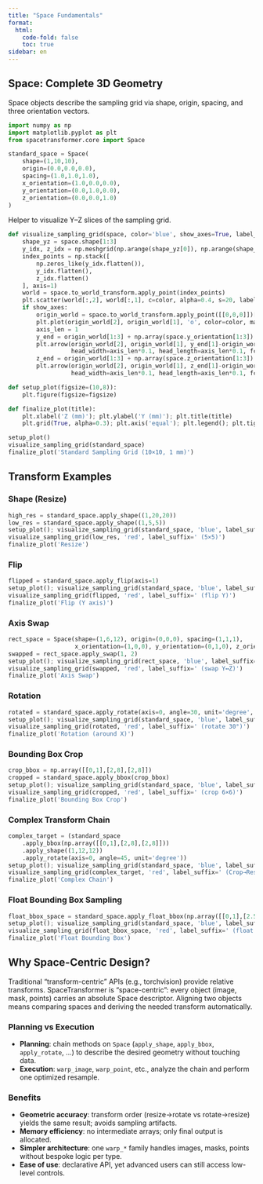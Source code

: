 ```yaml
---
title: "Space Fundamentals"
format:
  html:
    code-fold: false
    toc: true
sidebar: en
---
```


## Space: Complete 3D Geometry

Space objects describe the sampling grid via shape, origin, spacing, and three orientation vectors.

```python
import numpy as np
import matplotlib.pyplot as plt
from spacetransformer.core import Space

standard_space = Space(
    shape=(1,10,10),
    origin=(0.0,0.0,0.0),
    spacing=(1.0,1.0,1.0),
    x_orientation=(1.0,0.0,0.0),
    y_orientation=(0.0,1.0,0.0),
    z_orientation=(0.0,0.0,1.0)
)
```

Helper to visualize Y–Z slices of the sampling grid.

```python
def visualize_sampling_grid(space, color='blue', show_axes=True, label_suffix=''):
    shape_yz = space.shape[1:3]
    y_idx, z_idx = np.meshgrid(np.arange(shape_yz[0]), np.arange(shape_yz[1]), indexing='ij')
    index_points = np.stack([
        np.zeros_like(y_idx.flatten()),
        y_idx.flatten(),
        z_idx.flatten()
    ], axis=1)
    world = space.to_world_transform.apply_point(index_points)
    plt.scatter(world[:,2], world[:,1], c=color, alpha=0.4, s=20, label=f'Sampling Grid{label_suffix}')
    if show_axes:
        origin_world = space.to_world_transform.apply_point([[0,0,0]])[0]
        plt.plot(origin_world[2], origin_world[1], 'o', color=color, markersize=8, alpha=0.8)
        axis_len = 1
        y_end = origin_world[1:3] + np.array(space.y_orientation[1:3]) * axis_len
        plt.arrow(origin_world[2], origin_world[1], y_end[1]-origin_world[2], y_end[0]-origin_world[1],
                  head_width=axis_len*0.1, head_length=axis_len*0.1, fc=color, ec=color, alpha=0.7)
        z_end = origin_world[1:3] + np.array(space.z_orientation[1:3]) * axis_len
        plt.arrow(origin_world[2], origin_world[1], z_end[1]-origin_world[2], z_end[0]-origin_world[1],
                  head_width=axis_len*0.1, head_length=axis_len*0.1, fc=color, ec=color, alpha=0.7)

def setup_plot(figsize=(10,8)):
    plt.figure(figsize=figsize)

def finalize_plot(title):
    plt.xlabel('Z (mm)'); plt.ylabel('Y (mm)'); plt.title(title)
    plt.grid(True, alpha=0.3); plt.axis('equal'); plt.legend(); plt.tight_layout(); plt.show()

setup_plot()
visualize_sampling_grid(standard_space)
finalize_plot('Standard Sampling Grid (10×10, 1 mm)')
```

## Transform Examples

### Shape (Resize)

```python
high_res = standard_space.apply_shape((1,20,20))
low_res = standard_space.apply_shape((1,5,5))
setup_plot(); visualize_sampling_grid(standard_space, 'blue', label_suffix=' (10×10)')
visualize_sampling_grid(low_res, 'red', label_suffix=' (5×5)')
finalize_plot('Resize')
```

### Flip

```python
flipped = standard_space.apply_flip(axis=1)
setup_plot(); visualize_sampling_grid(standard_space, 'blue', label_suffix=' (orig)')
visualize_sampling_grid(flipped, 'red', label_suffix=' (flip Y)')
finalize_plot('Flip (Y axis)')
```

### Axis Swap

```python
rect_space = Space(shape=(1,6,12), origin=(0,0,0), spacing=(1,1,1),
                   x_orientation=(1,0,0), y_orientation=(0,1,0), z_orientation=(0,0,1))
swapped = rect_space.apply_swap(1, 2)
setup_plot(); visualize_sampling_grid(rect_space, 'blue', label_suffix=' (6×12)')
visualize_sampling_grid(swapped, 'red', label_suffix=' (swap Y↔Z)')
finalize_plot('Axis Swap')
```

### Rotation

```python
rotated = standard_space.apply_rotate(axis=0, angle=30, unit='degree', center='center')
setup_plot(); visualize_sampling_grid(standard_space, 'blue', label_suffix=' (orig)')
visualize_sampling_grid(rotated, 'red', label_suffix=' (rotate 30°)')
finalize_plot('Rotation (around X)')
```

### Bounding Box Crop

```python
crop_bbox = np.array([[0,1],[2,8],[2,8]])
cropped = standard_space.apply_bbox(crop_bbox)
setup_plot(); visualize_sampling_grid(standard_space, 'blue', label_suffix=' (orig)')
visualize_sampling_grid(cropped, 'red', label_suffix=' (crop 6×6)')
finalize_plot('Bounding Box Crop')
```

### Complex Transform Chain

```python
complex_target = (standard_space
    .apply_bbox(np.array([[0,1],[2,8],[2,8]]))
    .apply_shape((1,12,12))
    .apply_rotate(axis=0, angle=45, unit='degree'))
setup_plot(); visualize_sampling_grid(standard_space, 'blue', label_suffix=' (orig)')
visualize_sampling_grid(complex_target, 'red', label_suffix=' (Crop→Resample→Rotate)')
finalize_plot('Complex Chain')
```

### Float Bounding Box Sampling

```python
float_bbox_space = standard_space.apply_float_bbox(np.array([[0,1],[2.5,5.5],[2.5,5.5]]), (12,12,12))
setup_plot(); visualize_sampling_grid(standard_space, 'blue', label_suffix=' (orig)')
visualize_sampling_grid(float_bbox_space, 'red', label_suffix=' (float bbox)')
finalize_plot('Float Bounding Box')
```

## Why Space-Centric Design?

Traditional “transform-centric” APIs (e.g., torchvision) provide relative transforms. SpaceTransformer is “space-centric”: every object (image, mask, points) carries an absolute Space descriptor. Aligning two objects means comparing spaces and deriving the needed transform automatically.

### Planning vs Execution

- **Planning**: chain methods on `Space` (`apply_shape`, `apply_bbox`, `apply_rotate`, …) to describe the desired geometry without touching data.
- **Execution**: `warp_image`, `warp_point`, etc., analyze the chain and perform one optimized resample.

### Benefits

- **Geometric accuracy**: transform order (resize→rotate vs rotate→resize) yields the same result; avoids sampling artifacts.
- **Memory efficiency**: no intermediate arrays; only final output is allocated.
- **Simpler architecture**: one `warp_*` family handles images, masks, points without bespoke logic per type.
- **Ease of use**: declarative API, yet advanced users can still access low-level controls.
